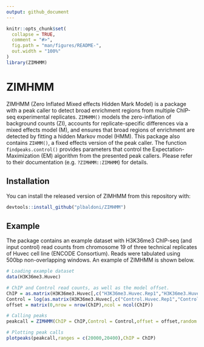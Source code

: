```yaml
---
output: github_document
---
```


<!-- README.md is generated from README.Rmd. Please edit that file -->

```r
knitr::opts_chunk$set(
  collapse = TRUE,
  comment = "#>",
  fig.path = "man/figures/README-",
  out.width = "100%"
)
library(ZIMHMM)
```
# ZIMHMM

ZIMHMM (Zero Inflated Mixed effects Hidden Mark Model) is a package with a peak caller to detect broad enrichment regions from multiple ChIP-seq experimental replicates. `ZIMHMM()` models the zero-inflation of background counts (ZI), accounts for replicate-specific differences via a mixed effects model (M), and ensures that broad regions of enrichment are detected by fitting a hidden Markov model (HMM). This package also contains `ZIHMM()`, a fixed effects version of the peak caller. The function `findpeaks.control()` provides parameters that control the Expectation-Maximization (EM) algorithm from the presented peak callers. Please refer to their documentation (e.g. `?ZIMHMM::ZIMHMM`) for details.


## Installation

You can install the released version of ZIMHMM from this repository with:

``` r
devtools::install_github("plbaldoni/ZIMHMM")
```

## Example

The package contains an example dataset with H3K36me3 ChIP-seq (and input control) read counts from chromosome 19 of three technical replicates of Huvec cell line (ENCODE Consortium). Reads were tabulated using 500bp non-overlapping windows. An example of ZIMHMM is shown below.

```r
# Loading example dataset
data(H3K36me3.Huvec)

# ChIP and Control read counts, as well as the model offset.
ChIP = as.matrix(H3K36me3.Huvec[,c("H3K36me3.Huvec.Rep1","H3K36me3.Huvec.Rep2","H3K36me3.Huvec.Rep3")])
Control = log(as.matrix(H3K36me3.Huvec[,c("Control.Huvec.Rep1","Control.Huvec.Rep2","Control.Huvec.Rep3")])+1)
offset = matrix(0,nrow = nrow(ChIP),ncol = ncol(ChIP))

# Calling peaks
peakcall = ZIMHMM(ChIP = ChIP,Control = Control,offset = offset,random = 'intercept',control = findpeaks.control())

# Plotting peak calls
plotpeaks(peakcall,ranges = c(20000,20400),ChIP = ChIP)
```
